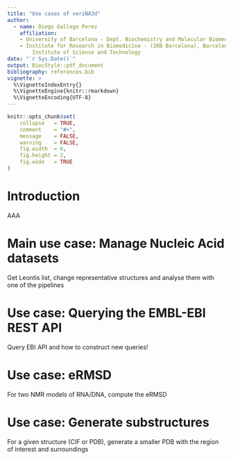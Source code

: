 ```yaml
---
title: "Use cases of veriNA3d"
author:
  - name: Diego Gallego Perez
    affiliation:
    - University of Barcelona - Dept. Biochemistry and Molecular Biomedicine
    - Institute for Research in Biomedicine - (IRB Barcelona), Barcelona 
        Institute of Science and Technology
date: "`r Sys.Date()`"
output: BiocStyle::pdf_document
bibliography: references.bib
vignette: >
  %\VignetteIndexEntry{}
  %\VignetteEngine{knitr::rmarkdown}
  %\VignetteEncoding{UTF-8}
---
```


```r

knitr::opts_chunk$set(
    collapse   = TRUE,
    comment    = "#>",
    message    = FALSE,
    warning    = FALSE,
    fig.width  = 6,
    fig.height = 2,
    fig.wide   = TRUE
)

```
# Introduction

AAA

# Main use case: Manage Nucleic Acid datasets

Get Leontis list, change representative structures and analyse them with one 
of the pipelines

# Use case: Querying the EMBL-EBI REST API

Query EBI API and how to construct new queries!

# Use case: eRMSD

For two NMR models of RNA/DNA, compute the eRMSD

# Use case: Generate substructures

For a given structure (CIF or PDB), generate a smaller PDB with the region of 
interest and surroundings
